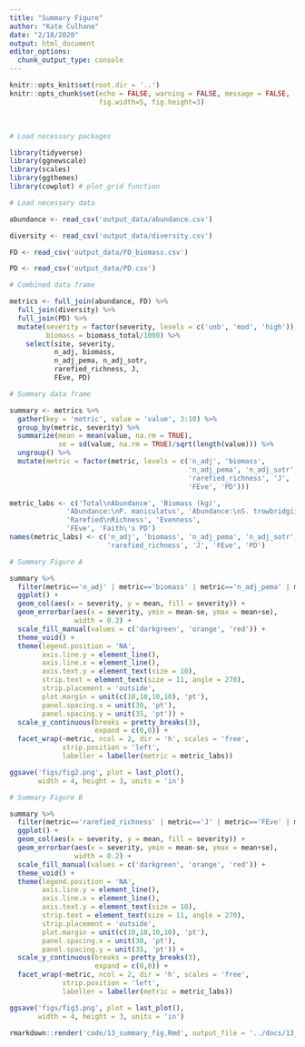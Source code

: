 ```yaml
---
title: "Summary Figure"
author: "Kate Culhane"
date: "2/18/2020"
output: html_document
editor_options: 
  chunk_output_type: console
---
```


```r
knitr::opts_knit$set(root.dir = '..')
knitr::opts_chunk$set(echo = FALSE, warning = FALSE, message = FALSE,
                      fig.width=5, fig.height=3)
```

<br>

```r

# Load necessary packages

library(tidyverse)
library(ggnewscale)
library(scales)
library(ggthemes)
library(cowplot) # plot_grid function

# Load necessary data

abundance <- read_csv('output_data/abundance.csv')

diversity <- read_csv('output_data/diversity.csv')

FD <- read_csv('output_data/FD_biomass.csv')

PD <- read_csv('output_data/PD.csv')

```

```r

# Combined data frame

metrics <- full_join(abundance, FD) %>% 
  full_join(diversity) %>% 
  full_join(PD) %>% 
  mutate(severity = factor(severity, levels = c('unb', 'mod', 'high')),
         biomass = biomass_total/1000) %>% 
    select(site, severity,
           n_adj, biomass,
           n_adj_pema, n_adj_sotr,
           rarefied_richness, J,
           FEve, PD)

# Summary data frame 

summary <- metrics %>% 
  gather(key = 'metric', value = 'value', 3:10) %>% 
  group_by(metric, severity) %>% 
  summarize(mean = mean(value, na.rm = TRUE),
            se = sd(value, na.rm = TRUE)/sqrt(length(value))) %>% 
  ungroup() %>% 
  mutate(metric = factor(metric, levels = c('n_adj', 'biomass',
                                            'n_adj_pema', 'n_adj_sotr',
                                            'rarefied_richness', 'J',
                                            'FEve', 'PD')))

metric_labs <- c('Total\nAbundance', 'Biomass (kg)',
              'Abundance:\nP. maniculatus', 'Abundance:\nS. trowbridgii',
              'Rarefied\nRichness', 'Evenness',
              'FEve', 'Faith\'s PD')
names(metric_labs) <- c('n_adj', 'biomass', 'n_adj_pema', 'n_adj_sotr',
                        'rarefied_richness', 'J', 'FEve', 'PD')

```

```r

# Summary Figure A

summary %>% 
  filter(metric=='n_adj' | metric=='biomass' | metric=='n_adj_pema' | metric=='n_adj_sotr') %>% 
  ggplot() +
  geom_col(aes(x = severity, y = mean, fill = severity)) +
  geom_errorbar(aes(x = severity, ymin = mean-se, ymax = mean+se),
                width = 0.2) +
  scale_fill_manual(values = c('darkgreen', 'orange', 'red')) +
  theme_void() +
  theme(legend.position = 'NA',
        axis.line.y = element_line(),
        axis.line.x = element_line(),
        axis.text.y = element_text(size = 10),
        strip.text = element_text(size = 11, angle = 270),
        strip.placement = 'outside',
        plot.margin = unit(c(10,10,10,10), 'pt'),
        panel.spacing.x = unit(30, 'pt'),
        panel.spacing.y = unit(35, 'pt')) +
  scale_y_continuous(breaks = pretty_breaks(3),
                     expand = c(0,0)) +
  facet_wrap(~metric, ncol = 2, dir = 'h', scales = 'free',
             strip.position = 'left',
             labeller = labeller(metric = metric_labs))

ggsave('figs/fig2.png', plot = last_plot(),
       width = 4, height = 3, units = 'in')

```

```r

# Summary Figure B

summary %>% 
  filter(metric=='rarefied_richness' | metric=='J' | metric=='FEve' | metric=='PD') %>% 
  ggplot() +
  geom_col(aes(x = severity, y = mean, fill = severity)) +
  geom_errorbar(aes(x = severity, ymin = mean-se, ymax = mean+se),
                width = 0.2) +
  scale_fill_manual(values = c('darkgreen', 'orange', 'red')) +
  theme_void() +
  theme(legend.position = 'NA',
        axis.line.y = element_line(),
        axis.line.x = element_line(),
        axis.text.y = element_text(size = 10),
        strip.text = element_text(size = 11, angle = 270),
        strip.placement = 'outside',
        plot.margin = unit(c(10,10,10,10), 'pt'),
        panel.spacing.x = unit(30, 'pt'),
        panel.spacing.y = unit(35, 'pt')) +
  scale_y_continuous(breaks = pretty_breaks(3),
                     expand = c(0,0)) +
  facet_wrap(~metric, ncol = 2, dir = 'h', scales = 'free',
             strip.position = 'left',
             labeller = labeller(metric = metric_labs))

ggsave('figs/fig3.png', plot = last_plot(),
       width = 4, height = 3, units = 'in')

```

```r

rmarkdown::render('code/13_summary_fig.Rmd', output_file = '../docs/13_summary_fig_NORARE.html')

```
